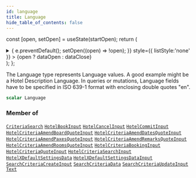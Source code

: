 ```yaml
---
id: language
title: Language
hide_table_of_contents: false
---
```






const [open, setOpen] = useState(startOpen);
return (
<details {...(open ? { open: true } : {})} className="details" style={{ border:'none', boxShadow:'none', background:'var(--ifm-background-color)' }}>
<summary
onClick={(e) => {
e.preventDefault();
setOpen((open) => !open);
}}
style={{ listStyle:'none' }} >
{open ? dataOpen : dataClose}
</summary>
{open && children}
</details>
);
};

The Language type represents Language values. A good example might be a Hotel Description Language.
In queries or mutations, Language fields have to be specified in ISO 639-1 format with enclosing double quotes "en".

```graphql
scalar Language
```

### Member of

[`CriteriaSearch`](/api/objects/criteria-search) <Badge class="badge badge--secondary" text="object"/><Bullet />[`HotelBookInput`](/api/inputs/hotel-book-input) <Badge class="badge badge--secondary" text="input"/><Bullet />[`HotelCancelInput`](/api/inputs/hotel-cancel-input) <Badge class="badge badge--secondary" text="input"/><Bullet />[`HotelCommitInput`](/api/inputs/hotel-commit-input) <Badge class="badge badge--secondary" text="input"/><Bullet />[`HotelCriteriaAmendBoardQuoteInput`](/api/inputs/hotel-criteria-amend-board-quote-input) <Badge class="badge badge--secondary" text="input"/><Bullet />[`HotelCriteriaAmendDatesQuoteInput`](/api/inputs/hotel-criteria-amend-dates-quote-input) <Badge class="badge badge--secondary" text="input"/><Bullet />[`HotelCriteriaAmendPaxesQuoteInput`](/api/inputs/hotel-criteria-amend-paxes-quote-input) <Badge class="badge badge--secondary" text="input"/><Bullet />[`HotelCriteriaAmendRemarksQuoteInput`](/api/inputs/hotel-criteria-amend-remarks-quote-input) <Badge class="badge badge--secondary" text="input"/><Bullet />[`HotelCriteriaAmendRoomsQuoteInput`](/api/inputs/hotel-criteria-amend-rooms-quote-input) <Badge class="badge badge--secondary" text="input"/><Bullet />[`HotelCriteriaBookingInput`](/api/inputs/hotel-criteria-booking-input) <Badge class="badge badge--secondary" text="input"/><Bullet />[`HotelCriteriaQuoteInput`](/api/inputs/hotel-criteria-quote-input) <Badge class="badge badge--secondary" text="input"/><Bullet />[`HotelCriteriaSearchInput`](/api/inputs/hotel-criteria-search-input) <Badge class="badge badge--secondary" text="input"/><Bullet />[`HotelXDefaultSettingsData`](/api/objects/hotel-xdefault-settings-data) <Badge class="badge badge--secondary" text="object"/><Bullet />[`HotelXDefaultSettingsDataInput`](/api/inputs/hotel-xdefault-settings-data-input) <Badge class="badge badge--secondary" text="input"/><Bullet />[`SearchCriteriaCreateInput`](/api/inputs/search-criteria-create-input) <Badge class="badge badge--secondary" text="input"/><Bullet />[`SearchCriteriaData`](/api/objects/search-criteria-data) <Badge class="badge badge--secondary" text="object"/><Bullet />[`SearchCriteriaUpdateInput`](/api/inputs/search-criteria-update-input) <Badge class="badge badge--secondary" text="input"/><Bullet />[`Text`](/api/objects/text) <Badge class="badge badge--secondary" text="object"/>
